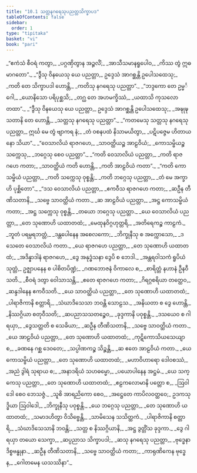 ```yaml
---
title: "10.1 သတ္တနဂရေသုပညတ္တသိက္ခာပဒ"
tableOfContents: false
sidebar:
  order: 1
type: "tipitaka"
basket: "vi"
book: "pari"
---
```



<DynamicBreadcrumb />

<Division number="335" book="pari" e="ch" v="5" p="255">

<Paragraph number="1615" type="verses" book="pari">
_“ဧကံသံ စီဝရံ ကတွာ,_  
_ပဂ္ဂဏှိတွာန အဉ္ဇလိံ;_  
_အာသီသမာနရူပေါဝ,_  
_ကိဿ တွံ ဣဓ မာဂတော”._  

</Paragraph>

<Paragraph number="1616" type="verses" book="pari">
_“ဒွီသု ဝိနယေသု ယေ ပညတ္တာ,_  
ဥဒ္ဒေသံ အာဂစ္ဆန္တိ ဥပေါသထေသု;_  
_ကတိ တေ သိက္ခာပဒါ ဟောန္တိ,_  
_ကတိသု နဂရေသု ပညတ္တာ”._  

</Paragraph>

<Paragraph number="1617" type="verses" book="pari">
_“ဘဒ္ဒကော တေ ဥမ္မင်္ဂေါ,_  
_ယောနိသော ပရိပုစ္ဆသိ;_  
_တဂ္ဃ တေ အဟမက္ခိဿံ,_  
_ယထာသိ ကုသလော တထာ”._  

</Paragraph>

<Paragraph number="1618" type="verses" book="pari">
_“ဒွီသု ဝိနယေသု ယေ ပညတ္တာ,_  
ဥဒ္ဒေသံ အာဂစ္ဆန္တိ ဥပေါသထေသု;_  
_အဍ္ဎုဍ္ဎသတာနိ တေ ဟောန္တိ,_  
_သတ္တသု နဂရေသု ပညတ္တာ”._  

</Paragraph>

<Paragraph number="1619" type="verses" book="pari">
_“ကတမေသု သတ္တသု နဂရေသု ပညတ္တာ,_  
ဣင်္ဃ မေ တွံ ဗျာကရ နံ;_  
_တံ ဝစနပထံ နိသာမယိတွာ,_  
_ပဋိပဇ္ဇေမ ဟိတာယ နော သိယာ”._  

</Paragraph>

<Paragraph number="1620" type="verses" book="pari">
_“ဝေသာလိယံ ရာဇဂဟေ,_  
_သာဝတ္ထိယဉ္စ အာဠဝိယံ;_  
_ကောသမ္ဗိယဉ္စ သက္ကေသု,_  
_ဘဂ္ဂေသု စေဝ ပညတ္တာ”._  

</Paragraph>

<Paragraph number="1621" type="verses" book="pari">
_“ကတိ ဝေသာလိယံ ပညတ္တာ,_  
_ကတိ ရာဇဂဟေ ကတာ;_  
_သာဝတ္ထိယံ ကတိ ဟောန္တိ,_  
_ကတိ အာဠဝိယံ ကတာ”._  

</Paragraph>

<Paragraph number="1622" type="verses" book="pari">
_“ကတိ ကောသမ္ဗိယံ ပညတ္တာ,_  
_ကတိ သက္ကေသု ဝုစ္စန္တိ;_  
_ကတိ ဘဂ္ဂေသု ပညတ္တာ,_  
_တံ မေ အက္ခာဟိ ပုစ္ဆိတော”._  

</Paragraph>

<Paragraph number="1623" type="verses" book="pari">
_“ဒသ ဝေသာလိယံ ပညတ္တာ,_  
_ဧကဝီသ ရာဇဂဟေ ကတာ;_  
_ဆဦန တီဏိသတာနိ,_  
_သဗ္ဗေ သာဝတ္ထိယံ ကတာ._  

</Paragraph>

<Paragraph number="1624" type="verses" book="pari">
_ဆ အာဠဝိယံ ပညတ္တာ,_  
_အဋ္ဌ ကောသမ္ဗိယံ ကတာ;_  
_အဋ္ဌ သက္ကေသု ဝုစ္စန္တိ,_  
_တယော ဘဂ္ဂေသု ပညတ္တာ._  

</Paragraph>

<Paragraph number="1625" type="verses" book="pari">
_ယေ ဝေသာလိယံ ပညတ္တာ,_  
_တေ သုဏောဟိ ယထာတထံ;_  
_မေထုနဝိဂ္ဂဟုတ္တရိ,_  
_အတိရေကဉ္စ ကာဠကံ._  

</Paragraph>

<Paragraph number="1626" type="verses" book="pari">
_ဘူတံ ပရမ္ပရဘတ္တံ,_  
_ဒန္တပေါနေန အစေလကော;_  
_ဘိက္ခုနီသု စ အက္ကောသော,_  
_ဒသေတေ ဝေသာလိယံ ကတာ._  

</Paragraph>

<Paragraph number="1627" type="verses" book="pari">
_ယေ ရာဇဂဟေ ပညတ္တာ,_  
_တေ သုဏောဟိ ယထာတထံ;_  
_အဒိန္နာဒါနံ ရာဇဂဟေ,_  
_ဒွေ အနုဒ္ဓံသနာ ဒွေပိ စ ဘေဒါ._  

</Paragraph>

<Paragraph number="1628" type="verses" book="pari">
_အန္တရဝါသကံ ရူပိယံ သုတ္တံ,_  
ဥဇ္ဈာပနေန စ ပါစိတပိဏ္ဍံ;_  
_ဂဏဘောဇနံ ဝိကာလေ စ,_  
_စာရိတ္တံ နဟာနံ ဦနဝီသတိ._  

</Paragraph>

<Paragraph number="1629" type="verses" book="pari">
_စီဝရံ ဒတွာ ဝေါသာသန္တိ,_  
_ဧတေ ရာဇဂဟေ ကတာ;_  
_ဂိရဂ္ဂစရိယာ တတ္ထေဝ,_  
_ဆန္ဒဒါနေန ဧကဝီသတိ._  

</Paragraph>

<Paragraph number="1630" type="verses" book="pari">
_ယေ သာဝတ္ထိယံ ပညတ္တာ,_  
_တေ သုဏောဟိ ယထာတထံ;_  
_ပါရာဇိကာနိ စတ္တာရိ,_  
_သံဃာဒိသေသာ ဘဝန္တိ သောဠသ._  

</Paragraph>

<Paragraph number="1631" type="verses" book="pari">
_အနိယတာ စ ဒွေ ဟောန္တိ,_  
_နိဿဂ္ဂိယာ စတုဝီသတိ;_  
_ဆပညာသသတဉ္စေဝ,_  
_ခုဒ္ဒကာနိ ပဝုစ္စန္တိ._  

</Paragraph>

<Paragraph number="1632" type="verses" book="pari">
_ဒသယေဝ စ ဂါရယှာ,_  
_ဒွေသတ္တတိ စ သေခိယာ;_  
_ဆဦန တီဏိသတာနိ,_  
_သဗ္ဗေ သာဝတ္ထိယံ ကတာ._  

</Paragraph>

<Paragraph number="1633" type="verses" book="pari">
_ယေ အာဠဝိယံ ပညတ္တာ,_  
_တေ သုဏောဟိ ယထာတထံ;_  
_ကုဋိကောသိယသေယျာ စ,_  
_ခဏနေ ဂစ္ဆ ဒေဝတေ;_  
_သပ္ပါဏကဉ္စ သိဉ္စန္တိ,_  
_ဆ ဧတေ အာဠဝိယံ ကတာ._  

</Paragraph>

<Paragraph number="1634" type="verses" book="pari">
_ယေ ကောသမ္ဗိယံ ပညတ္တာ,_  
_တေ သုဏောဟိ ယထာတထံ;_  
_မဟာဝိဟာရော ဒေါဝစဿံ,_  
_အညံ ဒွါရံ သုရာယ စ;_  
_အနာဒရိယံ သဟဓမ္မော,_  
_ပယောပါနေန အဋ္ဌမံ._  

</Paragraph>

<Paragraph number="1635" type="verses" book="pari">
_ယေ သက္ကေသု ပညတ္တာ,_  
_တေ သုဏောဟိ ယထာတထံ;_  
_ဧဠကလောမာနိ ပတ္တော စ,_  
_ဩဝါဒေါ စေဝ ဘေသဇ္ဇံ._  

</Paragraph>

<Paragraph number="1636" type="verses" book="pari">
_သူစိ အာရညိကော စေဝ,_  
_အဋ္ဌေတေ ကာပိလဝတ္ထဝေ;_  
ဥဒကသုဒ္ဓိယာ ဩဝါဒေါ,_  
_ဘိက္ခုနီသု ပဝုစ္စန္တိ._  

</Paragraph>

<Paragraph number="1637" type="verses" book="pari">
_ယေ ဘဂ္ဂေသု ပညတ္တာ,_  
_တေ သုဏောဟိ ယထာတထံ;_  
_သမာဒဟိတွာ ဝိသိဗ္ဗေန္တိ,_  
_သာမိသေန သသိတ္ထကံ._  

</Paragraph>

<Paragraph number="1638" type="verses" book="pari">
_ပါရာဇိကာနိ စတ္တာရိ,_  
_သံဃာဒိသေသာနိ ဘဝန္တိ;_  
_သတ္တ စ နိဿဂ္ဂိယာနိ,_  
_အဋ္ဌ ဒွတ္တိံသ ခုဒ္ဒကာ._  

</Paragraph>

<Paragraph number="1639" type="verses" book="pari">
_ဒွေ ဂါရယှာ တယော သေက္ခာ,_  
_ဆပ္ပညာသ သိက္ခာပဒါ;_  
_ဆသု နဂရေသု ပညတ္တာ,_  
_ဗုဒ္ဓေနာဒိစ္စဗန္ဓုနာ._  

</Paragraph>

<Paragraph number="1640" type="verses" book="pari">
_ဆဦန တီဏိသတာနိ,_  
_သဗ္ဗေ သာဝတ္ထိယံ ကတာ;_  
_ကာရုဏိကေန ဗုဒ္ဓေန,_  
_ဂေါတမေန ယသဿိနာ”._
</Paragraph>
</Division>